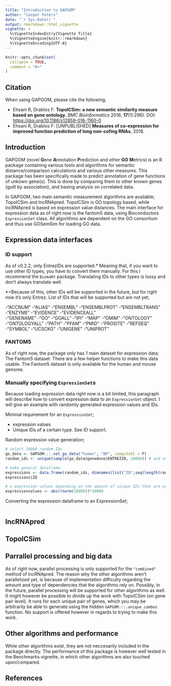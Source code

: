 ```yaml
---
title: "Introduction to GAPGOM"
author: "Casper Peters"
date: "`r Sys.Date()`"
output: rmarkdown::html_vignette
vignette: >
  %\VignetteIndexEntry{Vignette Title}
  %\VignetteEngine{knitr::rmarkdown}
  %\VignetteEncoding{UTF-8}
---
```


```r
knitr::opts_chunk$set(
  collapse = TRUE,
  comment = "#>"
)
```

## Citation

When using GAPGOM, please cite the following;

- Ehsani R, Drablos F: **TopoICSim: a new semantic similarity measure based on gene ontology.** *BMC Bioinformatics* 2016, **17**(1):296). DOI: [https://doi.org/10.1186/s12859-016-1160-0](https://doi.org/10.1186/s12859-016-1160-0)
- Ehsani R, Drablos F: [UNPUBLISHED] **Measures of co-expression for improved function prediction of long non-cofing RNAs**, 2018.

## Introduction

GAPGOM (novel **G**ene **A**nnotation **P**rediction and other **GO** **M**etrics) is an R package containing various tools and algorithms for semantic distance/comparison calculations and various other measures. This package has been specifically made to predict annotation of gene functions of unkown gene(s). This is done by comparing them to other known genes (guilt by association), and basing analysis on correlated data.

In GAPGOM, two main semantic measurement algorithms are available; TopoICSim and lncRNApred. TopoICSim is GO topology based, while lncRNApred is based on expression value distances.
The main interface for expression data as of right now is the fantom5 data, using Bioconductors `ExpressionSet` class. All algorithms are dependent on the GO consortium and thus use GOSemSim for loading GO data.

## Expression data interfaces

### ID support

As of v0.2.2, only EntrezIDs are supported.* Meaning that, if you want to use other ID types, you have to convert them manually. For this I recommend the `BiomaRt` package. Translating IDs to other types is lossy and don't always translate well. 

*=Because of this, other IDs will be supported in the future, but for right now it's only Entrez. List of IDs that will be supported but are not yet;

-"ACCNUM"
-"ALIAS"
-"ENSEMBL"
-"ENSEMBLPROT"
-"ENSEMBLTRANS"
-"ENZYME"
-"EVIDENCE"
-"EVIDENCEALL"  
-"GENENAME"
-"GO"
-"GOALL"
-"IPI"
-"MAP"
-"OMIM"
-"ONTOLOGY"
-"ONTOLOGYALL"
-"PATH"
-"PFAM"
-"PMID"
-"PROSITE"
-"REFSEQ"
-"SYMBOL"
-"UCSCKG"
-"UNIGENE"
-"UNIPROT"  

### FANTOM5

As of right now, the package only has 1 main dataset for expression data; The Fantom5 dataset. There are a few helper functions to make this data usable. The Fantom5 dataset is only available for the human and mouse genome.

### Manually specifying `ExpressionSet`s

Because loading expression data right now is a bit limited, this paragraph will describe how to convert expression data to an `ExpressionSet` object. I will give an example with randomly generated expression values and IDs.

Minimal requirement for an `ExpressionSet`;

- expression values
- Unique IDs of a certain type. See ID support.

Random expression value generation;

```r
# select 10000 random IDs
go_data <- GAPGOM:::.set_go_data("human", "BP", computeIC = F)
random_ids <- unique(sample(go_data@geneAnno$ENTREZID, 10000)) # and only keep uniques

# make general dataframe. 
expressions <- data.frame(random_ids, dimnames(list("ID",seq(length(random_ids)))))
expressions$ID

# n expression values depending on the amount of unique IDs that are present
expressionvalues <- abs(rnorm(10000))*10000
```

Converting the expression dataframe to an ExpressionSet;

```r
```

## lncRNApred


## TopoICSim


## Parrallel processing and big data

As of right now, parallel processing is only supported for the `"combined"` method of lncRNApred. The reason why the other algorithms aren't parallelized yet, is because of implementation difficulty regarding the amount and type of dependencies that the algorithms rely on. Possibly, in the future, parallel processing will be supported for other algorithms as well. It might however be possible to divide up the work with TopoICSim (on gene pair level). It runs for each unique pair of genes, which you may be arbitrarily be able to generate using the hidden `GAPGOM:::.unique_combos` function. No support is offered however in regards to trying to make this work.

## Other algorithms and performance

While other algorithms exist, they are not neccesarily included in the package directly. The performance of this package is however well tested in the Benchmarks vignette, in which other algorithms are also touched upon/compared.

## References